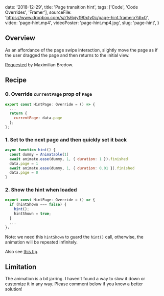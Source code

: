 
  date: '2018-12-29',
  title: 'Page transition hint',
  tags: ['Code', 'Code Overrides', 'Framer'],
  sourceFile:
    'https://www.dropbox.com/s/r1s6xjyf90xty0c/page-hint.framerx?dl=0',
  video: 'page-hint.mp4',
  videoPoster: 'page-hint.mp4.jpg',
  slug: 'page-hint',
}


## Overview

As an affordance of the page swipe interaction, slightly move the page as if the user dragged the page and then returns to the initial view.

[Requested](https://www.facebook.com/groups/framerjs/permalink/1867222276738168/) by Maximilian Bredow.

## Recipe

### 0. Override `currentPage` prop of `Page`

```jsx
export const HintPage: Override = () => {
  ...
  return {
    currentPage: data.page
  };
};
```

### 1. Set to the next page and then quickly set it back

```js
async function hint() {
  const dummy = Animatable(1)
  await animate.ease(dummy, 1, { duration: 1 }).finished
  data.page = 1
  await animate.ease(dummy, 1, { duration: 0.01 }).finished
  data.page = 0
}
```

### 2. Show the hint when loaded

```js
export const HintPage: Override = () => {
  if (hintShown === false) {
    hint();
    hintShown = true;
  }
  ...
};
```

Note: we need this `hintShown` to guard the `hint()` call, otherwise, the animation will be repeated infinitely.

Also see [this tip](/tips/animate-onload).

## Limitation

The animation is a bit jarring. I haven't found a way to slow it down or customize it in any way. Please comment below if you know a better solution!
